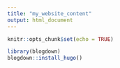```yaml
---
title: "my_website_content"
output: html_document
---
```


```r
knitr::opts_chunk$set(echo = TRUE)
```

```r

library(blogdown)
blogdown::install_hugo()

```
```r


```

